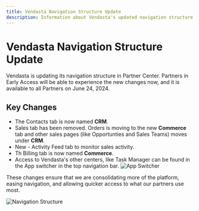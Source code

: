 ```yaml
---
title: Vendasta Navigation Structure Update
description: Information about Vendasta's updated navigation structure in Partner Center
---
```


# Vendasta Navigation Structure Update

Vendasta is updating its navigation structure in Partner Center. Partners in Early Access will be able to experience the new changes now, and it is available to all Partners on June 24, 2024.

## Key Changes

- The Contacts tab is now named **CRM**.
- Sales tab has been removed. Orders is moving to the new **Commerce** tab and other sales pages (like Opportunties and Sales Teams) moves under **CRM**.
- New - Activity Feed tab to monitor sales activity.
- Th Billing tab is now named **Commerce**.
- Access to Vendasta's other centers, like Task Manager can be found in the App switcher in the top navigation bar.
![App Switcher](/img/partner-center/home-page-overview/app-switcher.png)

These changes ensure that we are consolidating more of the platform, easing navigation, and allowing quicker access to what our partners use most.

![Navigation Structure](/img/partner-center/home-page-overview/navigation-structure.png)